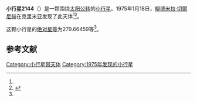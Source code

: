 {{Infobox planet
| bgcolour = #FFFFC0
| name = 2144 Marietta
| symbol = 
| image = 
| caption = 
| discovery = yes
| discovery_ref = 
| discoverer = [[柳德米拉·切爾尼赫|柳德米拉·切爾尼赫]]
| discovery_site = [[克里米亚|克里米亚]] 
| discovered = 1975年1月18日
| designations = yes
| mp_name = 
| named_after = 
| alt_names = 1975 BC1/ 1929 VB / 1947 LH / 1968 UC3 / 1971 HC / 1972 NM / 1973 TA1 / 1977 NO
| mp_category = [[主带小行星|主带小行星]]
| orbit_ref = <ref name="a">[http://ssd.jpl.nasa.gov/sbdb.cgi?sstr=2144 2144 Marietta] {{Wayback|url=http://ssd.jpl.nasa.gov/sbdb.cgi?sstr=2144 |date=20200820013347 }}，小行星數據庫瀏覽器（JPL Small-Body Database Browser）－[[美国国家航空航天局|美国国家航空航天局]]喷气推进实验室</ref>
| epoch = 2456400.5 (2013年4月18日更新)
| aphelion = {{convert|3.0580164|AU|km|3|abbr=on|lk=out}}
| perihelion = {{convert|2.6970760|AU|km|3|abbr=on}}
| semimajor = {{convert|2.8775462|AU|km|3|abbr=on}}
| eccentricity = 0.0627167
| period = 1782.92016 [[日|日]]<br />4.88[[儒略年|儒略年]]
| avg_speed = 
| inclination = 2.82685
| asc_node = 138.54599
| mean_anomaly = 
| arg_peri = 279.66459
| satellites = 
| physical_characteristics = yes
| dimensions = 
| mass = 
| density = 
| surface_grav = 
| escape_velocity = 
| sidereal_day = 
| axial_tilt = 
| pole_ecliptic_lat = 
| pole_ecliptic_lon = 
| albedo = 
| temperatures= 
| temp_name1 = 
| mean_temp_1 = 
| max_temp_1 = 
| temp_name2 = 
| max_temp_2 = 
| spectral_type = 
| abs_magnitude = 279.66459
}}

'''小行星2144'''（{{lang-en|2144 Marietta}}）是一颗围绕[[太阳|太阳]][[公转|公转]]的[[小行星|小行星]]。1975年1月18日，[[柳德米拉·切爾尼赫|柳德米拉·切爾尼赫]]在克里米亚发现了此天体<ref name="a" /><ref>{{cite news|title=小行星列表|url=http://cfa-www.harvard.edu/iau/lists/NumberedMPs.txt|accessdate=2013-07-08|newspaper=哈佛大学|archive-date=2008-05-17|archive-url=https://web.archive.org/web/20080517010638/http://cfa-www.harvard.edu/iau/lists/NumberedMPs.txt|dead-url=no}}</ref>。

这颗小行星的[[绝对星等|绝对星等]]为279.66459等<ref name="a" />。

==参考文献==
{{reflist}}
{{Minor Planet Number|[[小行星2143|小行星2143]]|[[小行星2145|小行星2145]]}}

{{小天体}}

[[Category:小行星带天体|Category:小行星带天体]]
[[Category:1975年发现的小行星|Category:1975年发现的小行星]]

{{asteroid-stub}}